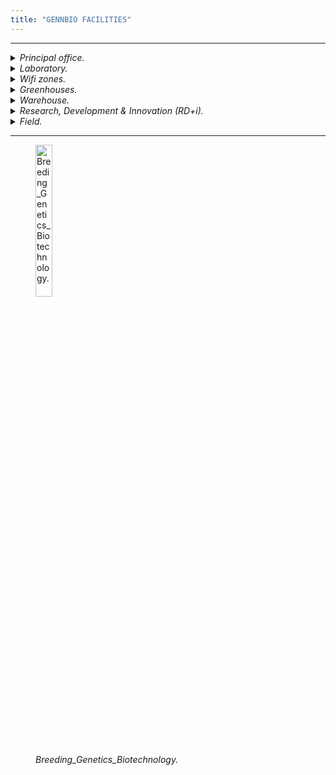 ```yaml
---
title: "GENNBIO FACILITIES"
---
```

___
<details> 
<summary> *Principal office.* </summary>


![*GENNBIO (Principal office).*](C:\Users\Dell\Desktop\GENNBIO.github.io\Chair 1_NN.jpg){width=50%}


</details>


<details> 
<summary> *Laboratory.* </summary>


![*Laboratory.*](C:\Users\Dell\Desktop\GENNBIO.github.io\Lab_NN.jpg){width=50%}


![*Laboratory.*](C:\Users\Dell\Desktop\GENNBIO.github.io\Lab2_NN.jpg){width=50%}


![*In vitro technics.*](C:\Users\Dell\Desktop\GENNBIO.github.io\In vitro technics_NN.jpg){width=50%}


![*Ex vitro.*](C:\Users\Dell\Desktop\GENNBIO.github.io\Ex vitro_NN.jpg){width=50%}


</details>


<details> 
<summary> *Wifi zones.* </summary>

![*WiFi zone 1.*](C:\Users\Dell\Desktop\GENNBIO.github.io\Wifi zone 3_NN.jpg){width=50%}


![*WiFi zone 2.*](C:\Users\Dell\Desktop\GENNBIO.github.io\Wifi zone 2_NN.jpg){width=50%}


</details>


<details> 
<summary> *Greenhouses.* </summary>


![*Greenhouse 1.*](C:\Users\Dell\Desktop\GENNBIO.github.io\Greenhouse 1_NN.jpg){width=50%}


![*Greenhouse 2.*](C:\Users\Dell\Desktop\GENNBIO.github.io\Greenhouse 2_NN.jpg){width=50%}


![*Triple hybrid.*](C:\Users\Dell\Desktop\GENNBIO.github.io\TH1_NN.jpg){width=50%}


![*Stage 3.*](C:\Users\Dell\Desktop\GENNBIO.github.io\Stage3_NN.jpg){width=50%}


</details>


<details> 
<summary> *Warehouse.* </summary>


![*Warehouse 1.*](C:\Users\Dell\Desktop\GENNBIO.github.io\B2_NN.jpg){width=50%}


</details>


<details> 
<summary> *Research, Development & Innovation (RD+i).* </summary>


![*I SFA-UTC.*](C:\Users\Dell\Desktop\GENNBIO.github.io\ISFA-UTC_NN.jpg){width=50%}


![*Mortiñ beer.*](C:\Users\Dell\Desktop\GENNBIO.github.io\MBS_NN.jpg){width=50%}


![*Agri-business meetings.*](C:\Users\Dell\Desktop\GENNBIO.github.io\Meetings 4_NN.jpg){width=50%}


</details>


<details> 
<summary> *Field.* </summary>


![*Field.*](C:\Users\Dell\Desktop\GENNBIO.github.io\Field 1_NN.jpg){width=50%}


![*Field.*](C:\Users\Dell\Desktop\GENNBIO.github.io\Field 2_NN.jpg){width=50%}


</details>
___



![*Breeding_Genetics_Biotechnology.*](C:\Users\Dell\Desktop\GENNBIO.github.io\X_NN.gif){width=25%}


